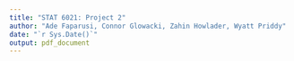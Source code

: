 ```yaml
---
title: "STAT 6021: Project 2"
author: "Ade Faparusi, Connor Glowacki, Zahin Howlader, Wyatt Priddy"
date: "`r Sys.Date()`"
output: pdf_document
---
```

